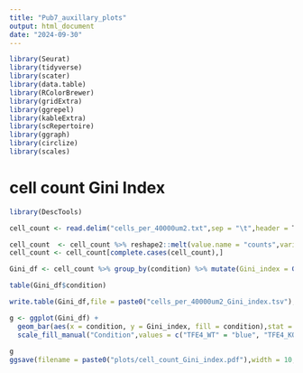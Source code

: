 ```yaml
---
title: "Pub7_auxillary_plots"
output: html_document
date: "2024-09-30"
---
```

```r
library(Seurat)
library(tidyverse)
library(scater)
library(data.table)
library(RColorBrewer)
library(gridExtra)
library(ggrepel)
library(kableExtra)
library(scRepertoire)
library(ggraph)
library(circlize)
library(scales)
```

# cell count Gini Index

```r
library(DescTools)
```

```r
cell_count <- read.delim("cells_per_40000um2.txt",sep = "\t",header = T)

cell_count  <- cell_count %>% reshape2::melt(value.name = "counts",variable.name = "condition")
cell_count <- cell_count[complete.cases(cell_count),]
```


```r
Gini_df <- cell_count %>% group_by(condition) %>% mutate(Gini_index = Gini(counts)) %>% group_by(condition,Gini_index) %>% summarise()
```

```r
table(Gini_df$condition)
```

```r
write.table(Gini_df,file = paste0("cells_per_40000um2_Gini_index.tsv"),sep = "\t",col.names = T,row.names = F)
```


```r
g <- ggplot(Gini_df) +
  geom_bar(aes(x = condition, y = Gini_index, fill = condition),stat = "identity",position = "dodge")+
  scale_fill_manual("Condition",values = c("TFE4_WT" = "blue", "TFE4_KO" = "red"))+theme_classic()
  
g
ggsave(filename = paste0("plots/cell_count_Gini_index.pdf"),width = 10,height = 6)

```